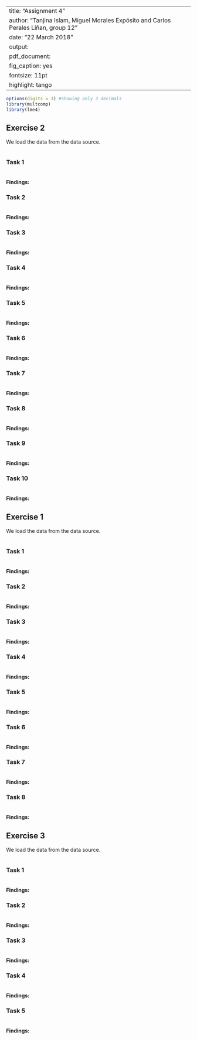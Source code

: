 
---
title: "Assignment 4"
author: "Tanjina Islam, Miguel Morales Expósito and Carlos Perales Liñan, group 12"
date: "22 March 2018"
output:
  pdf_document:
    fig_caption: yes
fontsize: 11pt
highlight: tango
---
```r
options(digits = 3) #Showing only 3 decimals
library(multcomp)
library(lme4)
```


## Exercise 2

We load the data from the data source.
```r

```

### Task 1 



```r


```

#### Findings: 

### Task 2

```r


```

#### Findings: 

### Task 3

```r


```

#### Findings: 

### Task 4

```r


```

#### Findings: 


### Task 5

```r


```

#### Findings: 

### Task 6

```r


```

#### Findings: 

### Task 7

```r


```

#### Findings: 

### Task 8

```r


```

#### Findings: 

### Task 9

```r


```

#### Findings: 

### Task 10

```r


```

#### Findings: 


## Exercise 1

We load the data from the data source.
```r

```

### Task 1 



```r


```

#### Findings: 

### Task 2

```r


```

#### Findings: 

### Task 3

```r


```

#### Findings: 

### Task 4

```r


```

#### Findings: 


### Task 5

```r


```

#### Findings: 

### Task 6

```r


```

#### Findings: 

### Task 7

```r


```

#### Findings: 

### Task 8

```r


```

#### Findings: 


## Exercise 3

We load the data from the data source.
```r

```

### Task 1 



```r


```

#### Findings: 

### Task 2

```r


```

#### Findings: 

### Task 3

```r


```

#### Findings: 

### Task 4

```r


```

#### Findings: 


### Task 5

```r


```

#### Findings: 



